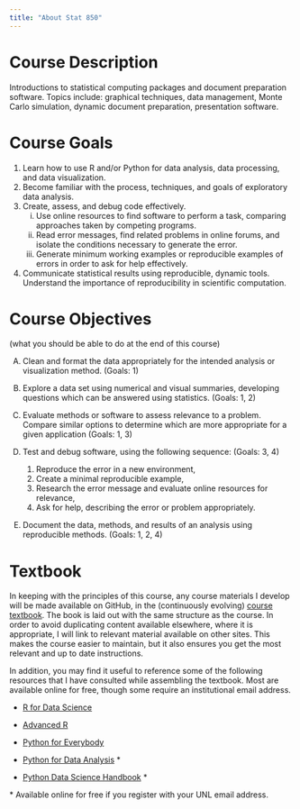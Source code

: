 ```yaml
---
title: "About Stat 850"
---
```



# Course Description

Introductions to statistical computing packages and document preparation software. Topics include: graphical techniques, data management, Monte Carlo simulation, dynamic document preparation, presentation software.

# Course Goals
1. Learn how to use R and/or Python for data analysis, data processing, and data visualization.
2. Become familiar with the process, techniques, and goals of exploratory data analysis.
3. Create, assess, and debug code effectively.
    i. Use online resources to find software to perform a task, comparing approaches taken by competing programs.
    ii. Read error messages, find related problems in online forums, and isolate the conditions necessary to generate the error.
    iii. Generate minimum working examples or reproducible examples of errors in order to ask for help effectively.
4. Communicate statistical results using reproducible, dynamic tools. Understand the importance of reproducibility in scientific computation.

# Course Objectives
(what you should be able to do at the end of this course)

A.  Clean and format the data appropriately for the intended analysis or visualization method. (Goals: 1)

B.  Explore a data set using numerical and visual summaries, developing questions which can be answered using statistics. (Goals: 1, 2)

C.  Evaluate methods or software to assess relevance to a problem. Compare similar options to determine which are more appropriate for a given application (Goals: 1, 3)

D.  Test and debug software, using the following sequence: (Goals: 3, 4)
    1. Reproduce the error in a new environment,
    2. Create a minimal reproducible example,
    3. Research the error message and evaluate online resources for relevance,
    4. Ask for help, describing the error or problem appropriately.

E.  Document the data, methods, and results of an analysis using reproducible methods. (Goals: 1, 2, 4)


# Textbook

In keeping with the principles of this course, any course materials I develop will be made available on GitHub, in the (continuously evolving) [course textbook](https://srvanderplas.github.io/unl-stat850/). The book is laid out with the same structure as the course. In order to avoid duplicating content available elsewhere, where it is appropriate, I will link to relevant material available on other sites. This makes the course easier to maintain, but it also ensures you get the most relevant and up to date instructions.

In addition, you may find it useful to reference some of the following resources that I have consulted while assembling the textbook. Most are available online for free, though some require an institutional email address.

- [R for Data Science](https://r4ds.had.co.nz/)

- [Advanced R](http://adv-r.had.co.nz/)

- [Python for Everybody](https://www.py4e.com/html3/)

- [Python for Data Analysis](https://www.oreilly.com/library/view/python-for-data/9781449323592/) * 

- [Python Data Science Handbook](https://learning.oreilly.com/library/view/python-data-science/9781491912126/) *

\* Available online for free if you register with your UNL email address.
